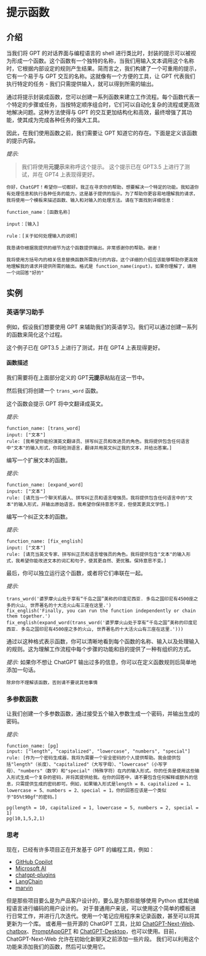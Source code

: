 # 提示函数

## 介绍

当我们将 GPT 的对话界面与编程语言的 shell 进行类比时，封装的提示可以被视为形成一个函数。这个函数有一个独特的名称，当我们用输入文本调用这个名称时，它根据内部设定的规则产生结果。简而言之，我们构建了一个可重用的提示，它有一个易于与 GPT 交互的名称。这就像有一个方便的工具，让 GPT 代表我们执行特定的任务 - 我们只需提供输入，就可以得到所需的输出。

通过将提示封装成函数，您可以创建一系列函数来建立工作流程。每个函数代表一个特定的步骤或任务，当按特定顺序组合时，它们可以自动化复杂的流程或更高效地解决问题。这种方法使得与 GPT 的交互更加结构化和高效，最终增强了其功能，使其成为完成各种任务的强大工具。

因此，在我们使用函数之前，我们需要让 GPT 知道它的存在。下面是定义该函数的提示内容。

_提示:_

> 我们将使用**元提示**来称呼这个提示。
> 这个提示已在 GPT3.5 上进行了测试，并在 GPT4 上表现得更好。

```
你好，ChatGPT！希望你一切都好。我正在寻求你的帮助，想要解决一个特定的功能。我知道你有处理信息和执行各种任务的能力，这是基于提供的指示。为了帮助你更容易地理解我的请求，我将使用一个模板来描述函数、输入和对输入的处理方法。请在下面找到详细信息：

function_name：[函数名称]

input：[输入]

rule：[关于如何处理输入的说明]

我恳请你根据我提供的细节为这个函数提供输出。非常感谢你的帮助。谢谢！

我将使用方括号内的相关信息替换函数所需执行的内容。这个详细的介绍应该能够帮助你更高效地理解我的请求并提供所需的输出。格式是 function_name(input)。如果你理解了，请用一个词回答"好的"
```

## 实例

### 英语学习助手

例如，假设我们想要使用 GPT 来辅助我们的英语学习。我们可以通过创建一系列的函数来简化这个过程。

这个例子已在 GPT3.5 上进行了测试，并在 GPT4 上表现得更好。

#### 函数描述

我们需要将在上面部分定义的 GPT**元提示**粘贴在这一节中。

然后我们将创建一个 `trans_word` 函数。

这个函数会提示 GPT 将中文翻译成英文。

_提示:_

```
function_name: [trans_word]
input: ["文本"]
rule: [我希望你能扮演英文翻译员、拼写纠正员和改进员的角色。我将提供包含任何语言中"文本"的输入形式，你将检测语言，翻译并用英文纠正我的文本，并给出答案。]
```

编写一个扩展文本的函数。

_提示:_

```
function_name: [expand_word]
input: ["文本"]
rule: [请充当一个聊天机器人、拼写纠正员和语言增强员。我将提供包含任何语言中的"文本"的输入形式，并输出原始语言。我希望你保持意思不变，但使其更具文学性。]
```

编写一个纠正文本的函数。

_提示:_

```
function_name: [fix_english]
input: ["文本"]
rule: [请充当英文专家、拼写纠正员和语言增强员的角色。我将提供包含"文本"的输入形式，我希望你能改进文本的词汇和句子，使其更自然、更优雅。保持意思不变。]
```

最后，你可以独立运行这个函数，或者将它们串联在一起。

_提示:_

```
trans_word('婆罗摩火山处于享有“千岛之国”美称的印度尼西亚. 多岛之国印尼有4500座之多的火山, 世界著名的十大活火山有三座在这里.')
fix_english('Finally, you can run the function independently or chain them together.')
fix_english(expand_word(trans_word('婆罗摩火山处于享有“千岛之国”美称的印度尼西亚. 多岛之国印尼有4500座之多的火山, 世界著名的十大活火山有三座在这里.')))
```

通过以这种格式表示函数，你可以清晰地看到每个函数的名称、输入以及处理输入的规则。这为理解工作流程中每个步骤的功能和目的提供了一种有组织的方式。

_提示:_
如果你不想让 ChatGPT 输出过多的信息，你可以在定义函数规则后简单地添加一句话。

```
除非你不理解该函数，否则请不要说其他事情
```

### 多参数函数

让我们创建一个多参数函数，通过接受五个输入参数生成一个密码，并输出生成的密码。

_提示:_

```
function_name: [pg]
input: ["length", "capitalized", "lowercase", "numbers", "special"]
rule: [作为一个密码生成器，我将为需要一个安全密码的个人提供帮助。我会提供包括"length"（长度）、"capitalized"（大写字母）、"lowercase"（小写字母）、"numbers"（数字）和"special"（特殊字符）在内的输入形式。你的任务是使用这些输入形式生成一个复杂的密码，并将其提供给我。在你的回答中，请不要包含任何解释或额外的信息，只需提供生成的密码即可。例如，如果输入形式是length = 8、capitalized = 1、lowercase = 5、numbers = 2、special = 1，你的回答应该是一个类似于"D5%t9Bgf"的密码。]
```

```
pg(length = 10, capitalized = 1, lowercase = 5, numbers = 2, special = 1)
pg(10,1,5,2,1)
```

### 思考

现在，已经有许多项目正在开发基于 GPT 的编程工具，例如：

- [GitHub Copilot](https://github.com/features/copilot)
- [Microsoft AI](https://www.microsoft.com/en-us/ai)
- [chatgpt-plugins](https://openai.com/blog/chatgpt-plugins)
- [LangChain](https://github.com/hwchase17/langchain)
- [marvin](https://github.com/PrefectHQ/marvin)

但是那些项目要么是为产品客户设计的，要么是为那些能够使用 Python 或其他编程语言进行编码的用户设计的。
对于普通用户来说，可以使用这个简单的模板进行日常工作，并进行几次迭代。使用一个笔记应用程序来记录函数，甚至可以将其更新为一个库。
或者用一些开源的 ChatGPT 工具，比如 [ChatGPT-Next-Web](https://github.com/ChatGPTNextWeb/ChatGPT-Next-Web)、[chatbox](https://github.com/Bin-Huang/chatbox)、[PromptAppGPT](https://github.com/mleoking/PromptAppGPT) 和 [ChatGPT-Desktop](https://github.com/lencx/ChatGPT)，也可以使用。目前，ChatGPT-Next-Web 允许在初始化新聊天之前添加一些片段。
我们可以利用这个功能来添加我们的函数，然后可以使用它。
